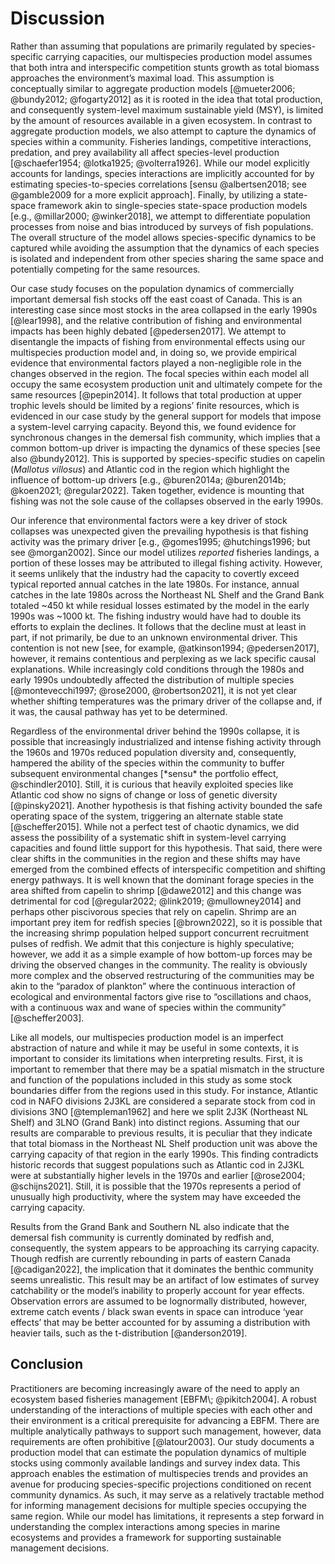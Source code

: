 
# Discussion  {-}

Rather than assuming that populations are primarily regulated by species-specific carrying capacities, our multispecies production model assumes that both intra and interspecific competition stunts growth as total biomass approaches the environment's maximal load. This assumption is conceptually similar to aggregate production models [@mueter2006; @bundy2012; @fogarty2012] as it is rooted in the idea that total production, and consequently system-level maximum sustainable yield (MSY), is limited by the amount of resources available in a given ecosystem. In contrast to aggregate production models, we also attempt to capture the dynamics of species within a community. Fisheries landings, competitive interactions, predation, and prey availability all affect species-level production [@schaefer1954; @lotka1925; @volterra1926]. While our model explicitly accounts for landings, species interactions are implicitly accounted for by estimating species-to-species correlations [sensu @albertsen2018; see @gamble2009 for a more explicit approach]. Finally, by utilizing a state-space framework akin to single-species state-space production models [e.g., @millar2000; @winker2018], we attempt to differentiate population processes from noise and bias introduced by surveys of fish populations. The overall structure of the model allows species-specific dynamics to be captured while avoiding the assumption that the dynamics of each species is isolated and independent from other species sharing the same space and potentially competing for the same resources.

Our case study focuses on the population dynamics of commercially important demersal fish stocks off the east coast of Canada. This is an interesting case since most stocks in the area collapsed in the early 1990s [@lear1998], and the relative contribution of fishing and environmental impacts has been highly debated [@pedersen2017]. We attempt to disentangle the impacts of fishing from environmental effects using our multispecies production model and, in doing so, we provide empirical evidence that environmental factors played a non-negligible role in the changes observed in the region. The focal species within each model all occupy the same ecosystem production unit and ultimately compete for the same resources [@pepin2014]. It follows that total production at upper trophic levels should be limited by a regions' finite resources, which is evidenced in our case study by the general support for models that impose a system-level carrying capacity. Beyond this, we found evidence for synchronous changes in the demersal fish community, which implies that a common bottom-up driver is impacting the dynamics of these species [see also @bundy2012]. This is supported by species-specific studies on capelin (*Mallotus villosus*) and Atlantic cod in the region which highlight the influence of bottom-up drivers [e.g., @buren2014a; @buren2014b; @koen2021; @regular2022]. Taken together, evidence is mounting that fishing was not the sole cause of the collapses observed in the early 1990s.

Our inference that environmental factors were a key driver of stock collapses was unexpected given the prevailing hypothesis is that fishing activity was the primary driver [e.g., @gomes1995; @hutchings1996; but see @morgan2002]. Since our model utilizes *reported* fisheries landings, a portion of these losses may be attributed to illegal fishing activity. However, it seems unlikely that the industry had the capacity to covertly exceed typical reported annual catches in the late 1980s. For instance, annual catches in the late 1980s across the Northeast NL Shelf and the Grand Bank totaled ~450 kt while residual losses estimated by the model in the early 1990s was ~1000 kt. The fishing industry would have had to double its efforts to explain the declines. It follows that the decline must at least in part, if not primarily, be due to an unknown environmental driver. This contention is not new [see, for example, @atkinson1994; @pedersen2017], however, it remains contentious and perplexing as we lack specific causal explanations. While increasingly cold conditions through the 1980s and early 1990s undoubtedly affected the distribution of multiple species [@montevecchi1997; @rose2000, @robertson2021], it is not yet clear whether shifting temperatures was the primary driver of the collapse and, if it was, the causal pathway has yet to be determined.

Regardless of the environmental driver behind the 1990s collapse, it is possible that increasingly industrialized and intense fishing activity through the 1960s and 1970s reduced population diversity and, consequently, hampered the ability of the species within the community to buffer subsequent environmental changes [*sensu* the portfolio effect, @schindler2010]. Still, it is curious that heavily exploited species like Atlantic cod show no signs of change or loss of genetic diversity [@pinsky2021]. Another hypothesis is that fishing activity bounded the safe operating space of the system, triggering an alternate stable state [@scheffer2015]. While not a perfect test of chaotic dynamics, we did assess the possibility of a systematic shift in system-level carrying capacities and found little support for this hypothesis. That said, there were clear shifts in the communities in the region and these shifts may have emerged from the combined effects of interspecific competition and shifting energy pathways. It is well known that the dominant forage species in the area shifted from capelin to shrimp [@dawe2012] and this change was detrimental for cod [@regular2022; @link2019; @mullowney2014] and perhaps other piscivorous species that rely on capelin. Shrimp are an important prey item for redfish species [@brown2022], so it is possible that the increasing shrimp population helped support concurrent recruitment pulses of redfish. We admit that this conjecture is highly speculative; however, we add it as a simple example of how bottom-up forces may be driving the observed changes in the community. The reality is obviously more complex and the observed restructuring of the communities may be akin to the "paradox of plankton" where the continuous interaction of ecological and environmental factors give rise to "oscillations and chaos, with a continuous wax and wane of species within the community" [@scheffer2003].

Like all models, our multispecies production model is an imperfect abstraction of nature and while it may be useful in some contexts, it is important to consider its limitations when interpreting results. First, it is important to remember that there may be a spatial mismatch in the structure and function of the populations included in this study as some stock boundaries differ from the regions used in this study. For instance, Atlantic cod in NAFO divisions 2J3KL are considered a separate stock from cod in divisions 3NO [@templeman1962] and here we split 2J3K (Northeast NL Shelf) and 3LNO (Grand Bank) into distinct regions. Assuming that our results are comparable to previous results, it is peculiar that they indicate that total biomass in the Northeast NL Shelf production unit was above the carrying capacity of that region in the early 1990s. This finding contradicts historic records that suggest populations such as Atlantic cod in 2J3KL were at substantially higher levels in the 1970s and earlier [@rose2004; @schijns2021]. Still, it is possible that the 1970s represents a period of unusually high productivity, where the system may have exceeded the carrying capacity. 

Results from the Grand Bank and Southern NL also indicate that the demersal fish community is currently dominated by redfish and, consequently, the system appears to be approaching its carrying capacity. Though redfish are currently rebounding in parts of eastern Canada [@cadigan2022], the implication that it dominates the benthic community seems unrealistic. This result may be an artifact of low estimates of survey catchability or the model’s inability to properly account for year effects. Observation errors are assumed to be lognormally distributed, however, extreme catch events / black swan events in space can introduce ‘year effects’ that may be better accounted for by assuming a distribution with heavier tails, such as the t-distribution [@anderson2019].

## Conclusion {-}

Practitioners are becoming increasingly aware of the need to apply an ecosystem based fisheries management [EBFM\; @pikitch2004]. A robust understanding of the interactions of multiple species with each other and their environment is a critical prerequisite for advancing a EBFM. There are multiple analytically pathways to support such management, however, data requirements are often prohibitive [@latour2003]. Our study documents a production model that can estimate the population dynamics of multiple stocks using commonly available landings and survey index data. This approach enables the estimation of multispecies trends and provides an avenue for producing species-specific projections conditioned on recent community dynamics. As such, it may serve as a relatively tractable method for informing management decisions for multiple species occupying the same region. While our model has limitations, it represents a step forward in understanding the complex interactions among species in marine ecosystems and provides a framework for supporting sustainable management decisions.

